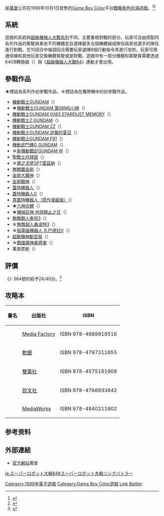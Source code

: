 {{noteTA
| G1=Anime
| G2=Games
| 1=zh:DUNBINE; zh-cn:丹拜因; zh-hk:登霸; zh-tw:丹拜因;
| 2=zh-cn:赞波3; zh-hk:珍寶3; zh-tw:桑波特3;
}}
{{Infobox VG
| title = 超級機械人大戰Link Battler
| japanese = スーパーロボット大戦リンクバトラー
| image =スーパーロボット大戦リンクバトラー.jpg
| caption =遊戲封面圖
| developer = 招布
| publisher = [[萬普|萬普]]
| director = あらい こうじ
| producer = じっぱひとからげ
| designer = おいかわ ひでのり
| writer =
| programmer = しらたに まもる<br>たけしげ ひでき<br>すずき のりお
| composer = のむら みちひろ
| artist =
| series = [[超級機械人大戰系列|超級機械人大戰系列]]
| released = 1999年10月1日
| genre = [[戰略角色扮演遊戲|戰略角色扮演]]
| modes = [[單人遊戲|單人]]、[[雙人遊戲|雙人]]
| platforms = [[Game_Boy_Color|Game Boy Color]]
}}

{{vgname|超級機器人大戰Link Battler|ja=スーパーロボット大戦リンクバトラー}}是[[萬普|萬普]]公司在1999年10月1日發售的[[Game_Boy_Color|Game Boy Color]]平台[[戰略角色扮演遊戲|戰略角色扮演遊戲]]。<ref>{{cite web|title=スーパーロボット大戦 リンクバトラー|url=http://www.gamer.ne.jp/game/1000001439/|website=Gamer|language=ja}}</ref><ref>{{cite web|title=Super Robot Taisen Link Battler|url=https://www.gamefaqs.com/gbc/577926-super-robot-taisen-link-battler|website=GameFAQs|language=en}}</ref>

== 系統 ==
遊戲的系統與[[超級機械人大戰系列|超級機械人大戰系列]]不同，主要重視對戰的部分。玩家可自由搭配同系列作品的駕駛員乘坐不同機體並且選擇最多五個機體組成隊伍與其他選手的隊伍進行對戰，在10回合中每個回合需要玩家選擇6個行動指令來進行攻防。玩家可用通信線和其他玩家交換機體駕駛或是對戰，遊戲中有一部分機體和駕駛員需要透過64GB轉換器（{{lang|ja|64GBパック}}）與《[[超級機器人大戰64|超級機器人大戰64]]》連動才會出現。

== 參戰作品 ==
★標誌為系列作初參戰作品、☆標誌為在攜帶機中的初參戰作品。

* [[機動戰士GUNDAM|機動戰士GUNDAM]]（{{lang|ja|機動戦士ガンダム}}）
* ★[[機動戰士GUNDAM第08MS小隊|機動戰士GUNDAM 第08MS小隊]]（{{lang|ja|機動戦士ガンダム 第08MS小隊}}）
* [[機動戰士GUNDAM_0083：Stardust_Memory|機動戰士GUNDAM 0083 STARDUST MEMORY]]（{{lang|ja|機動戦士ガンダム0083 STARDUST MEMORY}}）
* [[機動戰士Z_GUNDAM|機動戰士Z GUNDAM]]（{{lang|ja|機動戦士Zガンダム}}）
* [[機動戰士GUNDAM_ZZ|機動戰士GUNDAM ZZ]]（{{lang|ja|機動戦士ガンダムZZ}}）
* [[機動戰士GUNDAM_逆襲的夏亞|機動戰士GUNDAM 逆襲的夏亞]]（{{lang|ja|機動戦士ガンダム 逆襲のシャア}}）
* [[機動戰士GUNDAM_F91|機動戰士GUNDAM F91]]（{{lang|ja|機動戦士ガンダムF91}}）
* [[機動武鬥傳G_GUNDAM|機動武鬥傳G GUNDAM]]（{{lang|ja|機動武闘伝Gガンダム}}）
* ☆[[新機動戰記GUNDAM_W|新機動戰記GUNDAM W]]（{{lang|ja|新機動戦記ガンダムW}}）
* [[聖戰士丹拜因|聖戰士丹拜因]]（{{lang|ja|聖戦士ダンバイン}}）
* ☆[[蒼之流星SPT雷茲納|蒼之流星SPT雷茲納]]（{{lang|ja|蒼き流星SPTレイズナー}}）
* [[無敵鐵金剛|無敵鐵金剛]]（{{lang|ja|マジンガーZ}}）
* [[金剛大魔神|金剛大魔神]]（{{lang|ja|グレートマジンガー}}）
* [[金剛戰神|金剛戰神]]（{{lang|ja|UFOロボ グレンダイザー}}）
* [[蓋特機器人|蓋特機器人]]（{{lang|ja|ゲッターロボ}}）
* [[蓋特機器人G|蓋特機器人G]]（{{lang|ja|ゲッターロボG}}）
* [[真蓋特機器人|真蓋特機器人（原作漫画版）]]（{{lang|ja|真・ゲッターロボ（原作漫画版）}}）
* ★[[六神合體|六神合體]]（{{lang|ja|六神合体ゴッドマーズ}}）
* ★[[機械巨神_地球靜止之日|機械巨神 地球靜止之日]]（{{lang|ja|ジャイアントロボ THE ANIMATION -地球が静止する日}}）
* [[無敵鋼人泰坦3|無敵鋼人泰坦3]]（{{lang|ja|無敵鋼人ダイターン3}}）
* ☆[[無敵超人桑波特3|無敵超人桑波特3]]（{{lang|ja|無敵超人ザンボット3}}）
* ☆[[超電磁機器人_孔巴德拉V|超電磁機器人 孔巴德拉V]]（{{lang|ja|超電磁ロボ コン・バトラーV}}）
* [[超獸機神|超獸機神斷空我]]（{{lang|ja|超獣機神ダンクーガ}}）
* ☆[[戰國魔神豪將軍|戰國魔神豪將軍]]（{{lang|ja|戦国魔神ゴーショーグン}}）
* 萬普原創（{{lang|ja|バンプレストオリジナル}}）

== 評價 ==
《{{lang|ja|[[ファミ通|ファミ通]]}}》564號的{{lang|ja|クロスレビュー}}給予24/40分。<ref>{{cite web|title=スーパーロボット大戦 リンクバトラー|url=http://www.famitsu.com/cominy/?m=pc&a=page_h_title&title_id=21210|website=[[ファミ通.com|ファミ通.com]]|language=ja}}</ref>

== 攻略本 ==
{| class="wikitable"
|-
! 書名 !! 出版社 !! ISBN
|-
| {{lang|ja|スーパーロボット大戦64&スーパーロボット大戦リンクバトラー 攻略聖典}} || [[Media_Factory|Media Factory]] || ISBN 978-4889919516
|-
| {{lang|ja|スーパーロボット大戦64+スーパーロボット大戦リンクバトラー パーフェクトガイド}} || [[軟銀|軟銀]] || ISBN 978-4797311655
|-
| {{lang|ja|スーパーロボット大戦64&リンクバトラー 必勝攻略法}} || [[雙葉社|雙葉社]] || ISBN 978-4575161908
|-
| {{lang|ja|スーパーロボット大戦64+リンクバトラー}} || [[勁文社|勁文社]] || ISBN 978-4766933642
|-
| {{lang|ja|スーパーロボット大戦64&スーパーロボット大戦リンクバトラー 完全攻略ガイド}} || [[MediaWorks|MediaWorks]] || ISBN 978-4840211802
|}

== 参考资料 ==
{{Reflist}}

== 外部連結 ==
* [https://web.archive.org/web/20010228110342/http://www.banpresto.co.jp/japan/house/softb/s55/s55.htm 官方網站]萬普{{ja}}

{{超級機器人大戰系列}}

{{DEFAULTSORT:Super Robot Taisen Link Battler}}
[[Category:1999年電子遊戲|Category:1999年電子遊戲]]
[[Category:Game_Boy_Color遊戲|Category:Game Boy Color遊戲]]
[[Category:超级机器人大战系列电子游戏|Link Battler]]

[[ja:スーパーロボット大戦64#スーパーロボット大戦リンクバトラー|ja:スーパーロボット大戦64#スーパーロボット大戦リンクバトラー]]
